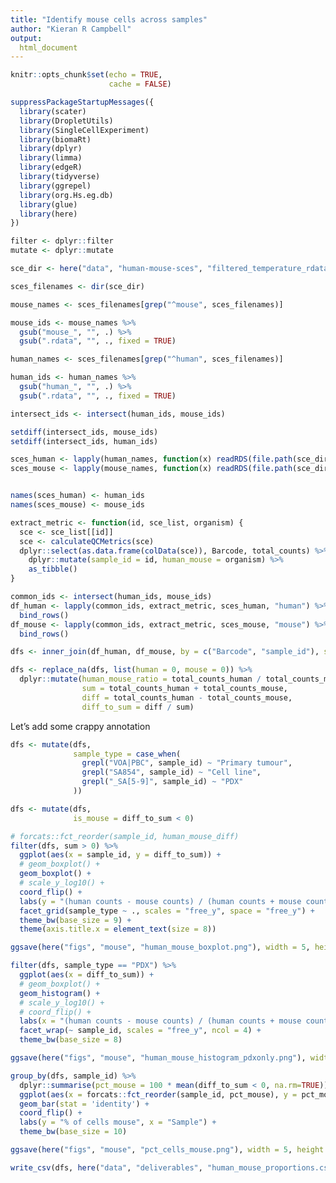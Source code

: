 ```yaml
---
title: "Identify mouse cells across samples"
author: "Kieran R Campbell"
output:
  html_document
---
```


```r
knitr::opts_chunk$set(echo = TRUE,
                      cache = FALSE)

suppressPackageStartupMessages({
  library(scater)
  library(DropletUtils)
  library(SingleCellExperiment)
  library(biomaRt)
  library(dplyr)
  library(limma)
  library(edgeR)
  library(tidyverse)
  library(ggrepel)
  library(org.Hs.eg.db)
  library(glue)
  library(here)
})

filter <- dplyr::filter
mutate <- dplyr::mutate
```

```r
sce_dir <- here("data", "human-mouse-sces", "filtered_temperature_rdata_v3" )

sces_filenames <- dir(sce_dir)

mouse_names <- sces_filenames[grep("^mouse", sces_filenames)] 

mouse_ids <- mouse_names %>% 
  gsub("mouse_", "", .) %>% 
  gsub(".rdata", "", ., fixed = TRUE)

human_names <- sces_filenames[grep("^human", sces_filenames)] 

human_ids <- human_names %>% 
  gsub("human_", "", .) %>% 
  gsub(".rdata", "", ., fixed = TRUE)

intersect_ids <- intersect(human_ids, mouse_ids)

setdiff(intersect_ids, mouse_ids)
setdiff(intersect_ids, human_ids)
```

```r
sces_human <- lapply(human_names, function(x) readRDS(file.path(sce_dir, x)))
sces_mouse <- lapply(mouse_names, function(x) readRDS(file.path(sce_dir, x)))


names(sces_human) <- human_ids
names(sces_mouse) <- mouse_ids
```


```r
extract_metric <- function(id, sce_list, organism) {
  sce <- sce_list[[id]]
  sce <- calculateQCMetrics(sce)
  dplyr::select(as.data.frame(colData(sce)), Barcode, total_counts) %>% 
    dplyr::mutate(sample_id = id, human_mouse = organism) %>% 
    as_tibble()
}

common_ids <- intersect(human_ids, mouse_ids)
df_human <- lapply(common_ids, extract_metric, sces_human, "human") %>% 
  bind_rows()
df_mouse <- lapply(common_ids, extract_metric, sces_mouse, "mouse") %>% 
  bind_rows()
```


```r
dfs <- inner_join(df_human, df_mouse, by = c("Barcode", "sample_id"), suffix = c("_human", "_mouse"))
```




```r
dfs <- replace_na(dfs, list(human = 0, mouse = 0)) %>% 
  dplyr::mutate(human_mouse_ratio = total_counts_human / total_counts_mouse,
                sum = total_counts_human + total_counts_mouse, 
                diff = total_counts_human - total_counts_mouse,
                diff_to_sum = diff / sum)
```

Let's add some crappy annotation

```r
dfs <- mutate(dfs,
              sample_type = case_when(
                grepl("VOA|PBC", sample_id) ~ "Primary tumour",
                grepl("SA854", sample_id) ~ "Cell line",
                grepl("_SA[5-9]", sample_id) ~ "PDX"
              ))
```

```r
dfs <- mutate(dfs,
              is_mouse = diff_to_sum < 0)
```



```r
# forcats::fct_reorder(sample_id, human_mouse_diff)
filter(dfs, sum > 0) %>% 
  ggplot(aes(x = sample_id, y = diff_to_sum)) + 
  # geom_boxplot() +
  geom_boxplot() +
  # scale_y_log10() +
  coord_flip() +
  labs(y = "(human counts - mouse counts) / (human counts + mouse counts)", x = "Sample") +
  facet_grid(sample_type ~ ., scales = "free_y", space = "free_y") +
  theme_bw(base_size = 9) +
  theme(axis.title.x = element_text(size = 8))

ggsave(here("figs", "mouse", "human_mouse_boxplot.png"), width = 5, height = 8)
```


```r
filter(dfs, sample_type == "PDX") %>% 
  ggplot(aes(x = diff_to_sum)) + 
  # geom_boxplot() +
  geom_histogram() +
  # scale_y_log10() +
  # coord_flip() +
  labs(x = "(human counts - mouse counts) / (human counts + mouse counts)", y = "# cells") +
  facet_wrap(~ sample_id, scales = "free_y", ncol = 4) +
  theme_bw(base_size = 8)

ggsave(here("figs", "mouse", "human_mouse_histogram_pdxonly.png"), width = 8, height = 5)
```


```r
group_by(dfs, sample_id) %>% 
  dplyr::summarise(pct_mouse = 100 * mean(diff_to_sum < 0, na.rm=TRUE)) %>% 
  ggplot(aes(x = forcats::fct_reorder(sample_id, pct_mouse), y = pct_mouse)) +
  geom_bar(stat = 'identity') +
  coord_flip() +
  labs(y = "% of cells mouse", x = "Sample") +
  theme_bw(base_size = 10)

ggsave(here("figs", "mouse", "pct_cells_mouse.png"), width = 5, height = 8)
```

```r
write_csv(dfs, here("data", "deliverables", "human_mouse_proportions.csv"))
```


